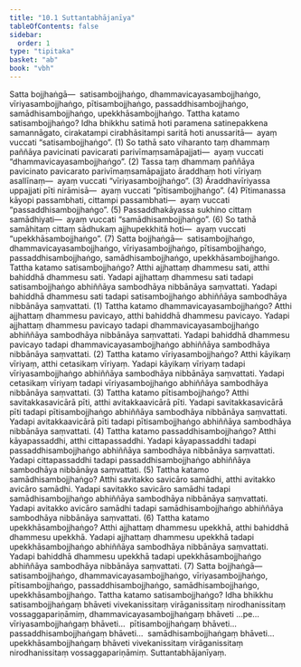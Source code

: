 ```yaml
---
title: "10.1 Suttantabhājanīya"
tableOfContents: false
sidebar:
  order: 1
type: "tipitaka"
basket: "ab"
book: "vbh"
---
```



<DynamicBreadcrumb />

<Division number="466" book="vbh">

<Paragraph number="1555" book="vbh">
Satta bojjhaṅgā—  satisambojjhaṅgo, dhammavicayasambojjhaṅgo, vīriyasambojjhaṅgo, pītisambojjhaṅgo, passaddhisambojjhaṅgo, samādhisambojjhaṅgo, upekkhāsambojjhaṅgo.
</Paragraph>

</Division>
<Division number="467" book="vbh">

<Paragraph number="1556" book="vbh">
Tattha katamo satisambojjhaṅgo? Idha bhikkhu satimā hoti paramena satinepakkena samannāgato, cirakatampi cirabhāsitampi saritā hoti anussaritā—  ayaṃ vuccati “satisambojjhaṅgo”. (1)
</Paragraph>

<Paragraph number="1557" book="vbh">
So tathā sato viharanto taṃ dhammaṃ paññāya pavicinati pavicarati parivīmaṃsamāpajjati—  ayaṃ vuccati “dhammavicayasambojjhaṅgo”. (2)
</Paragraph>

<Paragraph number="1558" book="vbh">
Tassa taṃ dhammaṃ paññāya pavicinato pavicarato parivīmaṃsamāpajjato āraddhaṃ hoti vīriyaṃ asallīnaṃ—  ayaṃ vuccati “vīriyasambojjhaṅgo”. (3)
</Paragraph>

<Paragraph number="1559" book="vbh">
Āraddhavīriyassa uppajjati pīti nirāmisā—  ayaṃ vuccati “pītisambojjhaṅgo”. (4)
</Paragraph>

<Paragraph number="1560" book="vbh">
Pītimanassa kāyopi passambhati, cittampi passambhati—  ayaṃ vuccati “passaddhisambojjhaṅgo”. (5)
</Paragraph>

<Paragraph number="1561" book="vbh">
Passaddhakāyassa sukhino cittaṃ samādhiyati—  ayaṃ vuccati “samādhisambojjhaṅgo”. (6)
</Paragraph>

<Paragraph number="1562" book="vbh">
So tathā samāhitaṃ cittaṃ sādhukaṃ ajjhupekkhitā hoti—  ayaṃ vuccati “upekkhāsambojjhaṅgo”. (7)
</Paragraph>

</Division>
<Division number="468" book="vbh">

<Paragraph number="1563" book="vbh">
Satta bojjhaṅgā—  satisambojjhaṅgo, dhammavicayasambojjhaṅgo, vīriyasambojjhaṅgo, pītisambojjhaṅgo, passaddhisambojjhaṅgo, samādhisambojjhaṅgo, upekkhāsambojjhaṅgo.
</Paragraph>

</Division>
<Division number="469" book="vbh">

<Paragraph number="1564" book="vbh">
Tattha katamo satisambojjhaṅgo? Atthi ajjhattaṃ dhammesu sati, atthi bahiddhā dhammesu sati. Yadapi ajjhattaṃ dhammesu sati tadapi satisambojjhaṅgo abhiññāya sambodhāya nibbānāya saṃvattati. Yadapi bahiddhā dhammesu sati tadapi satisambojjhaṅgo abhiññāya sambodhāya nibbānāya saṃvattati. (1)
</Paragraph>

<Paragraph number="1565" book="vbh">
Tattha katamo dhammavicayasambojjhaṅgo? Atthi ajjhattaṃ dhammesu pavicayo, atthi bahiddhā dhammesu pavicayo. Yadapi ajjhattaṃ dhammesu pavicayo tadapi dhammavicayasambojjhaṅgo abhiññāya sambodhāya nibbānāya saṃvattati. Yadapi bahiddhā dhammesu pavicayo tadapi dhammavicayasambojjhaṅgo abhiññāya sambodhāya nibbānāya saṃvattati. (2)
</Paragraph>

<Paragraph number="1566" book="vbh">
Tattha katamo vīriyasambojjhaṅgo? Atthi kāyikaṃ vīriyaṃ, atthi cetasikaṃ vīriyaṃ. Yadapi kāyikaṃ vīriyaṃ tadapi vīriyasambojjhaṅgo abhiññāya sambodhāya nibbānāya saṃvattati. Yadapi cetasikaṃ vīriyaṃ tadapi vīriyasambojjhaṅgo abhiññāya sambodhāya nibbānāya saṃvattati. (3)
</Paragraph>

<Paragraph number="1567" book="vbh">
Tattha katamo pītisambojjhaṅgo? Atthi savitakkasavicārā pīti, atthi avitakkaavicārā pīti. Yadapi savitakkasavicārā pīti tadapi pītisambojjhaṅgo abhiññāya sambodhāya nibbānāya saṃvattati. Yadapi avitakkaavicārā pīti tadapi pītisambojjhaṅgo abhiññāya sambodhāya nibbānāya saṃvattati. (4)
</Paragraph>

<Paragraph number="1568" book="vbh">
Tattha katamo passaddhisambojjhaṅgo? Atthi kāyapassaddhi, atthi cittapassaddhi. Yadapi kāyapassaddhi tadapi passaddhisambojjhaṅgo abhiññāya sambodhāya nibbānāya saṃvattati. Yadapi cittapassaddhi tadapi passaddhisambojjhaṅgo abhiññāya sambodhāya nibbānāya saṃvattati. (5)
</Paragraph>

<Paragraph number="1569" book="vbh">
Tattha katamo samādhisambojjhaṅgo? Atthi savitakko savicāro samādhi, atthi avitakko avicāro samādhi. Yadapi savitakko savicāro samādhi tadapi samādhisambojjhaṅgo abhiññāya sambodhāya nibbānāya saṃvattati. Yadapi avitakko avicāro samādhi tadapi samādhisambojjhaṅgo abhiññāya sambodhāya nibbānāya saṃvattati. (6)
</Paragraph>

<Paragraph number="1570" book="vbh">
Tattha katamo upekkhāsambojjhaṅgo? Atthi ajjhattaṃ dhammesu upekkhā, atthi bahiddhā dhammesu upekkhā. Yadapi ajjhattaṃ dhammesu upekkhā tadapi upekkhāsambojjhaṅgo abhiññāya sambodhāya nibbānāya saṃvattati. Yadapi bahiddhā dhammesu upekkhā tadapi upekkhāsambojjhaṅgo abhiññāya sambodhāya nibbānāya saṃvattati. (7)
</Paragraph>

</Division>
<Division number="470" book="vbh">

<Paragraph number="1571" book="vbh">
Satta bojjhaṅgā—  satisambojjhaṅgo, dhammavicayasambojjhaṅgo, vīriyasambojjhaṅgo, pītisambojjhaṅgo, passaddhisambojjhaṅgo, samādhisambojjhaṅgo, upekkhāsambojjhaṅgo.
</Paragraph>

</Division>
<Division number="471" book="vbh">

<Paragraph number="1572" book="vbh">
Tattha katamo satisambojjhaṅgo? Idha bhikkhu satisambojjhaṅgaṃ bhāveti vivekanissitaṃ virāganissitaṃ nirodhanissitaṃ vossaggapariṇāmiṃ, dhammavicayasambojjhaṅgaṃ bhāveti …pe…  vīriyasambojjhaṅgaṃ bhāveti…  pītisambojjhaṅgaṃ bhāveti…  passaddhisambojjhaṅgaṃ bhāveti…  samādhisambojjhaṅgaṃ bhāveti…  upekkhāsambojjhaṅgaṃ bhāveti vivekanissitaṃ virāganissitaṃ nirodhanissitaṃ vossaggapariṇāmiṃ.

</Paragraph>
</Division>

<Paragraph number="1573" type="center" book="vbh">
Suttantabhājanīyaṃ.
</Paragraph>